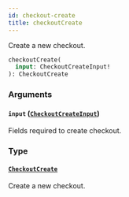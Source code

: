 ```yaml
---
id: checkout-create
title: checkoutCreate
---
```



Create a new checkout.

```graphql
checkoutCreate(
  input: CheckoutCreateInput!
): CheckoutCreate
```


### Arguments

#### `input` ([`CheckoutCreateInput`](../../../developer/api-reference/inputs/checkout-create-input))

Fields required to create checkout.


### Type

#### [`CheckoutCreate`](../../../developer/api-reference/objects/checkout-create) 

Create a new checkout.




